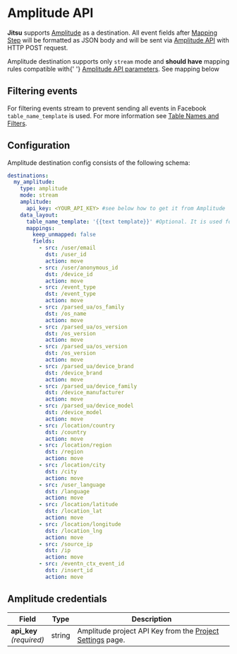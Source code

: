 # Amplitude API



**Jitsu** supports [Amplitude](http://amplitude.com/) as a destination.
All event fields after [Mapping Step](/docs/how-it-works/architecture#mapping-step) will be formatted as JSON body and
will be sent via [Amplitude API](https://developers.amplitude.com/docs/http-api-v2) with HTTP POST request.

<Hint>
    Amplitude destination supports only <code inline="true">stream</code> mode and <b>should have</b> mapping rules compatible with{' '}
    <a href="https://developers.amplitude.com/docs/http-api-v2">Amplitude API parameters</a>. See mapping below
</Hint>


## Filtering events

For filtering events stream to prevent sending all events in Facebook `table_name_template` is used.
For more information see [Table Names and Filters](/docs/configuration/table-names-and-filters).

## Configuration

Amplitude destination config consists of the following schema:

```yaml
destinations:
  my_amplitude:
    type: amplitude
    mode: stream
    amplitude:
      api_key: <YOUR_API_KEY> #see below how to get it from Amplitude
    data_layout:
      table_name_template: '{{text template}}' #Optional. It is used for filtering events.
      mappings:
        keep_unmapped: false
        fields:
          - src: /user/email
            dst: /user_id
            action: move
          - src: /user/anonymous_id
            dst: /device_id
            action: move
          - src: /event_type
            dst: /event_type
            action: move
          - src: /parsed_ua/os_family
            dst: /os_name
            action: move
          - src: /parsed_ua/os_version
            dst: /os_version
            action: move
          - src: /parsed_ua/os_version
            dst: /os_version
            action: move
          - src: /parsed_ua/device_brand
            dst: /device_brand
            action: move
          - src: /parsed_ua/device_family
            dst: /device_manufacturer
            action: move
          - src: /parsed_ua/device_model
            dst: /device_model
            action: move
          - src: /location/country
            dst: /country
            action: move
          - src: /location/region
            dst: /region
            action: move
          - src: /location/city
            dst: /city
            action: move
          - src: /user_language
            dst: /language
            action: move
          - src: /location/latitude
            dst: /location_lat
            action: move
          - src: /location/longitude
            dst: /location_lng
            action: move
          - src: /source_ip
            dst: /ip
            action: move
          - src: /eventn_ctx_event_id
            dst: /insert_id
            action: move
```

## Amplitude credentials

<table>
    <thead>
    <tr>
        <th>Field</th>
        <th>Type</th>
        <th>Description</th>
    </tr>
    </thead>
    <tbody>
    <tr>
        <td>
            <b>api_key</b>
            <br />
            <em>(required)</em>
        </td>
        <td>string</td>
        <td>Amplitude project API Key from the <a href="https://analytics.amplitude.com/">Project Settings</a> page.</td>
    </tr>
    </tbody>
</table>

